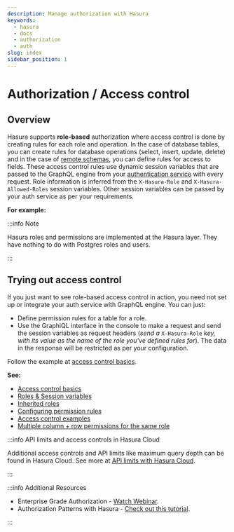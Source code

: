 ```yaml
---
description: Manage authorization with Hasura
keywords:
  - hasura
  - docs
  - authorization
  - auth
slug: index
sidebar_position: 1
---
```



# Authorization / Access control

## Overview

Hasura supports **role-based** authorization where access control is done by creating rules for each role and operation.
In the case of database tables, you can create rules for database operations (select, insert, update, delete) and in the
case of [remote schemas](/remote-schemas/index.mdx), you can define rules for access to fields. These access control
rules use dynamic session variables that are passed to the GraphQL engine from your
[authentication service](/auth/authentication/index.mdx) with every request. Role information is inferred from the
`X-Hasura-Role` and `X-Hasura-Allowed-Roles` session variables. Other session variables can be passed by your auth
service as per your requirements.

**For example:**

<Thumbnail src='/img/auth/hasura-perms.png' alt='Create a permission rule' width='800px' />

:::info Note

Hasura roles and permissions are implemented at the Hasura layer. They have nothing to do with Postgres roles and users.

:::

## Trying out access control

If you just want to see role-based access control in action, you need not set up or integrate your auth service with
GraphQL engine. You can just:

- Define permission rules for a table for a role.
- Use the GraphiQL interface in the console to make a request and send the session variables as request headers (_send
  a_ `X-Hasura-Role` _key, with its value as the name of the role you've defined rules for_). The data in the response
  will be restricted as per your configuration.

Follow the example at [access control basics](/auth/authorization/basics.mdx).

**See:**

- [Access control basics](/auth/authorization/basics.mdx)
- [Roles & Session variables](/auth/authorization/roles-variables.mdx)
- [Inherited roles](/auth/authorization/inherited-roles.mdx)
- [Configuring permission rules](/auth/authorization/permission-rules.mdx)
- [Access control examples](/auth/authorization/common-roles-auth-examples.mdx)
- [Multiple column + row permissions for the same role](/auth/authorization/role-multiple-rules.mdx)

:::info API limits and access controls in Hasura Cloud

Additional access controls and API limits like maximum query depth can be found in Hasura Cloud. See more at
[API limits with Hasura Cloud](/security/api-limits.mdx).

:::

:::info Additional Resources

- Enterprise Grade Authorization -
  [Watch Webinar](https://hasura.io/events/webinar/authorization-modeling-hasura/?pg=docs&plcmt=body&cta=watch-webinar&tech=).
- Authorization Patterns with Hasura -
  [Check out this tutorial](https://hasura.io/learn/graphql/hasura-auth-slack/introduction/).

:::
